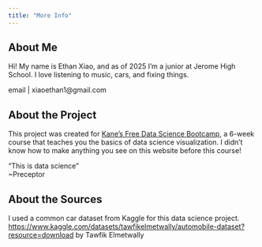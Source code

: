 ```yaml
---
title: "More Info"
---
```


## About Me
Hi! My name is Ethan Xiao, and as of 2025 I’m a junior at Jerome High School. I love listening to music, cars, and fixing things.

email | xiaoethan1@gmail.com

## About the Project
This project was created for [Kane’s Free Data Science Bootcamp](https://bootcamp.davidkane.info), a 6-week course that teaches you the basics of data science visualization. I didn’t know how to make anything you see on this website before this course!

"This is data science"
\
  ~Preceptor
  
## About the Sources
I used a common car dataset from Kaggle for this data science project. [https://www.kaggle.com/datasets/tawfikelmetwally/automobile-dataset?resource=download](https://www.kaggle.com/datasets/tawfikelmetwally/automobile-dataset?resource=download) by Tawfik Elmetwally